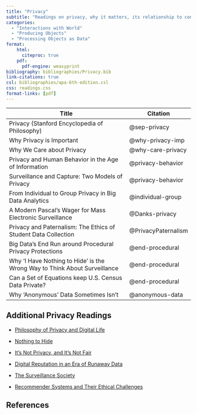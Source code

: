 ```yaml
---
title: "Privacy"
subtitle: "Readings on privacy, why it matters, its relationship to consent, and case studies that emphasize both the importance and difficulty of ensuring privacy in data science."
categories:
  - "Interactions with World"
  - "Producing Objects"
  - "Processing Objects as Data"
format:
    html:
      citeproc: true
    pdf:
      pdf-engine: weasyprint
bibliography: bibliographies/Privacy.bib
link-citations: true
csl: bibliographies/apa-6th-edition.csl
css: readings.css
format-links: [pdf]
---
```


| Title                                                                     | Citation            |
|-------------------------------------|------------------|
| Privacy (Stanford Encyclopedia of Philosophy)                             | @sep-privacy        |
| Why Privacy is Important                                                  | @why-privacy-imp    |
| Why We Care about Privacy                                                 | @why-care-privacy   |
| Privacy and Human Behavior in the Age of Information                      | @privacy-behavior   |
| Surveillance and Capture: Two Models of Privacy                           | @privacy-behavior   |
| From Individual to Group Privacy in Big Data Analytics                    | @individual-group   |
| A Modern Pascal's Wager for Mass Electronic Surveillance                  | @Danks-privacy      |
| Privacy and Paternalism: The Ethics of Student Data Collection            | @PrivacyPaternalism |
| Big Data's End Run around Procedural Privacy Protections                  | @end-procedural     |
| Why 'I Have Nothing to Hide' is the Wrong Way to Think About Surveillance | @end-procedural     |
| Can a Set of Equations keep U.S. Census Data Private?                     | @end-procedural     |
| Why 'Anonymous' Data Sometimes Isn't                                      | @anonymous-data     |

## Additional Privacy Readings

-   [Philosophy of Privacy and Digital Life](https://papers.ssrn.com/sol3/papers.cfm?abstract_id=4022657#:~:text=The%20most%20comprehensive%20philosophy%20of,live%20digitally%20driven%20and%20digitally)

-   [Nothing to Hide](https://drive.google.com/file/d/1bhtSpwDlTlZSJMXIH1f-Kqz8U6lVo2-7/view)

-   [It's Not Privacy, and It's Not Fair](https://www.stanfordlawreview.org/online/privacy-and-big-data-its-not-privacy-and-its-not-fair/)

-   [Digital Reputation in an Era of Runaway Data](https://www.degruyter.com/document/doi/10.4159/harvard.9780674736061.c3/html?lang=en)

-   [The Surveillance Society](https://onlinelibrary.wiley.com/doi/abs/10.1111/j.1460-2466.1989.tb01040.x)

-   [Recommender Systems and Their Ethical Challenges](https://link.springer.com/article/10.1007/s00146-020-00950-y)



## References

::: {#refs}
:::